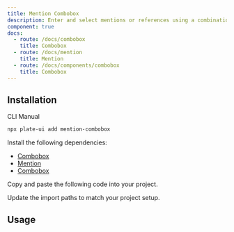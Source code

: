 ```yaml
---
title: Mention Combobox
description: Enter and select mentions or references using a combination of text input and a dropdown menu.
component: true
docs:
  - route: /docs/combobox
    title: Combobox
  - route: /docs/mention
    title: Mention
  - route: /docs/components/combobox
    title: Combobox
---
```


<ComponentPreview name="playground-demo" id="mention" />

## Installation

<Tabs defaultValue="cli">

<TabsList>
<TabsTrigger value="cli">CLI</TabsTrigger>
<TabsTrigger value="manual">Manual</TabsTrigger>
</TabsList>
<TabsContent value="cli">

```bash
npx plate-ui add mention-combobox
```

</TabsContent>

<TabsContent value="manual">

<Steps>

<Step>

Install the following dependencies:

- [Combobox](/docs/combobox)
- [Mention](/docs/mention)
- [Combobox](/docs/components/combobox)
  </Step>

<Step>Copy and paste the following code into your project.</Step>

<ComponentSource name="mention-combobox" />

<Step>Update the import paths to match your project setup.</Step>

</Steps>

</TabsContent>

</Tabs>

## Usage

<ComponentSource name="playground-demo" />
